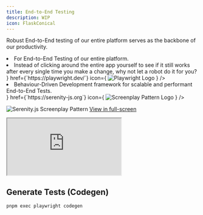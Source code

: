 ```yaml
---
title: End-to-End Testing
description: WIP
icon: FlaskConical
---
```



Robust End-to-End testing of our entire platform serves as the backbone of our productivity.

<Cards>
  <Card
    title={"Playwright"}
    description={
      <>
        <li>For End-to-End Testing of our entire platform.</li>
        <li>
          Instead of clicking around the entire app yourself to see if it still
          works after every single time you make a change, why not let a robot
          do it for you?
        </li>
      </>
    }
    href={`https://playwright.dev/`}
    icon={
      <img
        src="https://playwright.dev/img/playwright-logo.svg"
        alt="Playwright Logo"
        width={24}
        height={24}
      />
    }
  />
  <Card
    title={"Screenplay Pattern"}
    description={
      <>
        <li>Behaviour-Driven Development framework for scalable and performant End-to-End Tests.</li>
      </>
    }
    href={`https://serenity-js.org`}
    icon={
      <img
        src="https://avatars.githubusercontent.com/u/25189746?s=200&v=4"
        alt="Screenplay Pattern Logo"
        width={24}
        height={24}
      />
    }
  />
 </Cards >

![Serenity.js Screenplay Pattern](https://serenity-js.org/assets/ideal-img/serenity-js-screenplay-pattern.5eead28.1200.png)
[View in full-screen](https://arch.cuhacking.ca/view/screenplay-pattern)
<iframe
title="Screenplay Pattern Architecture Diagram"
className="mt-4 w-full h-[400px] rounded-lg"
src="https://arch.cuhacking.ca/view/screenplay-pattern"
allowFullScreen>
</iframe>

## Generate Tests (Codegen)

```sh title="Terminal"
pnpm exec playwright codegen
```
